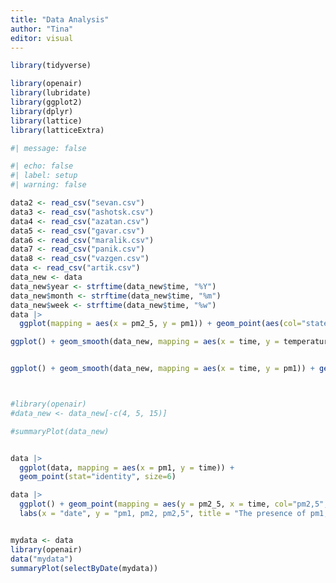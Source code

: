 ```yaml
---
title: "Data Analysis"
author: "Tina"
editor: visual
---
```


```r

library(tidyverse)

library(openair)
library(lubridate)
library(ggplot2)
library(dplyr)
library(lattice)
library(latticeExtra)

```

```r
#| message: false

#| echo: false
#| label: setup
#| warning: false

data2 <- read_csv("sevan.csv")
data3 <- read_csv("ashotsk.csv")
data4 <- read_csv("azatan.csv")
data5 <- read_csv("gavar.csv")
data6 <- read_csv("maralik.csv")
data7 <- read_csv("panik.csv")
data8 <- read_csv("vazgen.csv")
data <- read_csv("artik.csv")
data_new <- data
data_new$year <- strftime(data_new$time, "%Y")
data_new$month <- strftime(data_new$time, "%m")
data_new$week <- strftime(data_new$time, "%w")
data |>
  ggplot(mapping = aes(x = pm2_5, y = pm1)) + geom_point(aes(col="state", size="popdensity")) + geom_smooth(method="loess", se=F) 

ggplot() + geom_smooth(data_new, mapping = aes(x = time, y = temperature)) + geom_smooth(data2, mapping = aes(x = time, y = temperature)) + geom_smooth(data3, mapping = aes(x = time, y = temperature)) +geom_smooth(data4, mapping = aes(x = time, y = temperature)) + geom_smooth(data5, mapping = aes(x = time, y = temperature)) + geom_smooth(data6, mapping = aes(x = time, y = temperature)) + geom_smooth(data7, mapping = aes(x = time, y = temperature)) + geom_smooth(data8, mapping = aes(x = time, y = temperature), color = "orange")


ggplot() + geom_smooth(data_new, mapping = aes(x = time, y = pm1)) + geom_smooth(data2, mapping = aes(x = time, y = pm1)) + geom_smooth(data3, mapping = aes(x = time, y = pm1)) +geom_smooth(data4, mapping = aes(x = time, y = pm1)) + geom_smooth(data5, mapping = aes(x = time, y = pm1)) + geom_smooth(data6, mapping = aes(x = time, y = pm1)) + geom_smooth(data7, mapping = aes(x = time, y = pm1)) + geom_smooth(data8, mapping = aes(x = time, y = pm1), color = "orange")




```

```r
#library(openair)
#data_new <- data_new[-c(4, 5, 15)]

#summaryPlot(data_new)
```

```{}
```

```r
data |>
  ggplot(data, mapping = aes(x = pm1, y = time)) + 
  geom_point(stat="identity", size=6) 
```

```r
data |>
  ggplot() + geom_point(mapping = aes(y = pm2_5, x = time, col="pm2,5", size="popdensity")) +  geom_point(mapping = aes(y = pm10, x = time, col="pm10", size="popdensity")) + geom_point(mapping = aes(y = pm1, x = time, col="pm1",  size="popdensity")) +
  labs(x = "date", y = "pm1, pm2, pm2,5", title = "The presence of pm1, pm2.5, pm10 in the air by months")
```

```{}
```

```r
mydata <- data
library(openair)
data("mydata")
summaryPlot(selectByDate(mydata))

```

\
\
